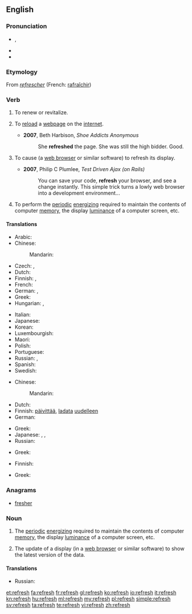 ==English==

===Pronunciation===
* {{a|UK}} {{IPA|/ɹiˈfɹɛʃ/}}, {{X-SAMPA|/ri"frES/}}
* {{audio|en-us-refresh.ogg|Audio (US)}}
* {{rhymes|ɛʃ}}

===Etymology===
From {{etyl|fro|en}} ''[[refrescher]]'' (French: [[rafraîchir]])

===Verb===
{{wikipedia}}
{{en-verb|refresh|es}}

# To renew or revitalize.
# {{context|computing|lang=en}} To [[reload]] a [[webpage]] on the [[internet]].
#* '''2007''', Beth Harbison, ''Shoe Addicts Anonymous''
#*: She '''refreshed''' the page. She was still the high bidder. Good.
# {{context|computing|lang=en}} To cause (a [[web browser]] or similar software) to refresh its display.
#* '''2007''', Philip C Plumlee, ''Test Driven Ajax (on Rails)''
#*: You can save your code, '''refresh''' your browser, and see a change instantly. This simple trick turns a lowly web browser into a development environment...
# To perform the [[periodic]] [[energize|energizing]] required to maintain the contents of computer [[memory]], the display [[luminance]] of a computer screen, etc.<!--Or TV screen, or portable DVD player, or... -->

====Translations====
{{trans-top|To renew or revitalize}}
* Arabic: {{t-|ar|جدد|tr=jáddada|sc=Arab}}
* Chinese:
*: Mandarin: {{t|cmn|提神|tr=tíshén|sc=Hans}}
* Czech: {{t-|cs|občerstvit}}, {{t-|cs|osvěžit}}
* Dutch: {{t-|nl|verfrissen}}
* Finnish: {{t-|fi|virkistää}}, {{t-|fi|piristää}}
* French: {{t+|fr|rafraîchir}}
* German: {{t-|de|erfrischen}}, {{t-|de|auffrischen}}
* Greek: {{t+|el|ανανεώνω|tr=ananeóno|sc=Grek}}
* Hungarian: {{t+|hu|felüdít}}, {{t+|hu|felfrissít}}
{{trans-mid}}
* Italian: {{t-|it|rinfrescare}}
* Japanese: {{t-|ja|爽やか|tr=さわやかにする, sawayaka ni suru|alt=爽やかにする|sc=Jpan}}
* Korean: {{t-|ko|새롭게|tr=saeropge hada|alt=새롭게 하다|sc=Kore}}
* Luxembourgish: {{t-|lb|erfrëschen}}
* Maori: {{t|mi|tāmata}}
* Polish: {{t+|pl|odświeżyć}}
* Portuguese: {{t+|pt|refrescar}}
* Russian: {{t+|ru|освежать|tr=osvežátʹ|sc=Cyrl}} {{impf}}, {{t+|ru|обновлять|tr=obnovljátʹ|sc=Cyrl}} {{impf}}
* Spanish: {{t-|es|refrescar}}
* Swedish: {{t-|sv|uppfriska}}
{{trans-bottom}}

{{trans-top|To reload a webpage on the internet}}
* Chinese:
*: Mandarin: {{t|cmn|刷新|tr=shuāxīn|sc=Hani}}
* Dutch: {{t-|nl|een webpagina herladen}}
* Finnish: [[päivittää]], [[ladata]] [[uudelleen]]
* German: {{t-|de|erfrischen}}
{{trans-mid}}
* Greek: {{t+|el|ανανεώνω|tr=ananeóno|sc=Grek}}
* Japanese: {{t+|ja|リフレッシュ|tr=rifuresshu suru|alt=リフレッシュする|sc=Jpan}}, {{t-|ja|再読み込み|tr=さいよみこみする, saiyomikomi suru|alt=再読み込みする|sc=Jpan}}, {{t|ja|更新|alt=更新する|sc=Jpan}}
* Russian: {{t+|ru|обновлять|tr=obnovljátʹ|sc=Cyrl}} {{impf}}
{{trans-bottom}}

{{trans-top|Periodic energizing required to maintain the contents of computer memory}}
* Greek: {{t+|el|ανανεώνω|tr=ananeóno|sc=Grek}}
{{trans-mid}}
{{trans-bottom}}

{{trans-top|Periodic energizing required to maintain the display luminence of a computer screen}}
* Finnish: {{t-|fi|virkistää}}
{{trans-mid}}
* Greek: {{t+|el|ανανεώνω|tr=ananeóno|sc=Grek}}
{{trans-bottom}}

===Anagrams===
* [[fresher#English|fresher]]

===Noun===
{{en-noun|es}}

# The [[periodic]] [[energize|energizing]] required to maintain the contents of computer [[memory]], the display [[luminance]] of a computer screen, etc.<!--Or TV screen, or portable DVD player, or... -->
# {{context|computing|lang=en}} The update of a display (in a [[web browser]] or similar software) to show the latest version of the data.

====Translations====
{{trans-top|update of a display}}
* Russian: {{t+|ru|обновление|n|tr=obnovlénije}}
{{trans-mid}}
{{trans-bottom}}

[[et:refresh]]
[[fa:refresh]]
[[fr:refresh]]
[[gl:refresh]]
[[ko:refresh]]
[[io:refresh]]
[[it:refresh]]
[[kn:refresh]]
[[hu:refresh]]
[[ml:refresh]]
[[my:refresh]]
[[pl:refresh]]
[[simple:refresh]]
[[sv:refresh]]
[[ta:refresh]]
[[te:refresh]]
[[vi:refresh]]
[[zh:refresh]]